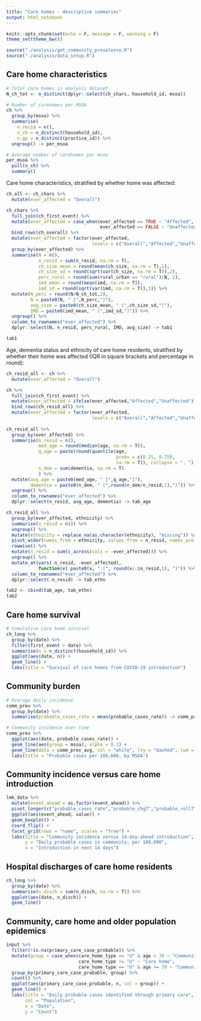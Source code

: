 ```yaml
---
title: "Care homes - descriptive summaries"
output: html_notebook
---
```


```r

knitr::opts_chunk$set(echo = F, message = F, warning = F)
theme_set(theme_bw())

source("./analysis/get_community_prevalence.R")
source("./analysis/data_setup.R")

```

## Care home characteristics

```r

# Total care homes in analysis dataset
N_ch_tot <- n_distinct(dplyr::select(ch_chars, household_id, msoa))

# Number of carehomes per MSOA
ch %>% 
  group_by(msoa) %>% 
  summarise(
    n_resid = n(),
    n_ch = n_distinct(household_id),
    n_gp = n_distinct(practice_id)) %>%
  ungroup() -> per_msoa

# Average number of carehomes per msoa
per_msoa %>%
  pull(n_ch) %>%
  summary()
```


Care home characteristics, stratified by whether home was affected:

```r

ch_all <- ch_chars %>%
  mutate(ever_affected = "Overall")

ch_chars %>%
  full_join(ch_first_event) %>%
  mutate(ever_affected = case_when(ever_affected == TRUE ~ "Affected",
                                   ever_affected == FALSE ~ "Unaffected")) %>%
  bind_rows(ch_overall) %>% 
  mutate(ever_affected = factor(ever_affected, 
                                levels = c("Overall","Affected","Unaffected"))) %>%
  group_by(ever_affected) %>%
  summarise(N = n(),
            n_resid = sum(n_resid, na.rm = T),
            ch_size_mean = round(mean(ch_size, na.rm = T),1),
            ch_size_sd = round(sqrt(var(ch_size, na.rm = T)),2),
            perc_rural = round(sum(rural_urban == "rural")/N, 2),
            imd_mean = round(mean(imd, na.rm = T)),
            imd_sd = round(sqrt(var(imd, na.rm = T)),1)) %>%
  mutate(N_perc = round(N/N_ch_tot,2),
         N = paste0(N, " (",N_perc,")"),
         avg_size = paste0(ch_size_mean, " (",ch_size_sd,")"),
         IMD = paste0(imd_mean, " (",imd_sd,")")) %>%
  ungroup() %>%
  column_to_rownames("ever_affected") %>%
  dplyr::select(N, n_resid, perc_rural, IMD, avg_size) -> tab1

tab1

```


Age, dementia status and ethnicity of care home residents, stratified by whether their home was affected (IQR in square brackets and percentage in round):

```r

ch_resid_all <- ch %>%
  mutate(ever_affected = "Overall")

ch %>%
  full_join(ch_first_event) %>%
  mutate(ever_affected = ifelse(ever_affected,"Affected","Unaffected")) %>%
  bind_rows(ch_resid_all) %>% 
  mutate(ever_affected = factor(ever_affected, 
                                levels = c("Overall","Affected","Unaffected"))) -> ch_resid_all
  
ch_resid_all %>%
  group_by(ever_affected) %>%
  summarise(n_resid = n(),
            med_age = round(median(age, na.rm = T)),
            q_age = paste(round(quantile(age, 
                                         probs = c(0.25, 0.75), 
                                         na.rm = T)), collapse = ", "),
            n_dem = sum(dementia, na.rm = T)
            ) %>% 
  mutate(avg_age = paste0(med_age, " [",q_age,"]"),
         dementia = paste0(n_dem, " (",round(n_dem/n_resid,1),")")) %>%
  ungroup() %>%
  column_to_rownames("ever_affected") %>%
  dplyr::select(n_resid, avg_age, dementia) -> tab_age

ch_resid_all %>%
  group_by(ever_affected, ethnicity) %>%
  summarise(n_resid = n()) %>%
  ungroup() %>%
  mutate(ethnicity = replace_na(as.character(ethnicity), "missing")) %>%
  pivot_wider(names_from = ethnicity, values_from = n_resid, names_prefix = "ethn.") %>%
  rowwise() %>%
  mutate(n_resid = sum(c_across(cols = -ever_affected))) %>% 
  ungroup() %>%
  mutate_at(vars(-n_resid, -ever_affected), 
            function(x) paste0(x, " (", round(x/.$n_resid,1), ")")) %>%
  column_to_rownames("ever_affected") %>%
  dplyr::select(-n_resid) -> tab_ethn

tab2 <- cbind(tab_age, tab_ethn)
tab2

```


## Care home survival

```r

# Cumulative care home survival
ch_long %>%
  group_by(date) %>%
  filter(first_event > date) %>%
  summarise(n = n_distinct(household_id)) %>%
  ggplot(aes(date, n)) +
  geom_line() +
  labs(title = "Survival of care homes from COVID-19 introduction")

```

## Community burden

```r
# Average daily incidence
comm_prev %>%
  group_by(date) %>%
  summarise(probable_cases_rate = mean(probable_cases_rate)) -> comm_prev_avg

# Community incidence over time
comm_prev %>%
  ggplot(aes(date, probable_cases_rate)) +
  geom_line(aes(group = msoa), alpha = 0.1) +
  geom_line(data = comm_prev_avg, col = "white", lty = "dashed", lwd = 1.5) + 
  labs(title = "Probable cases per 100,000, by MSOA")

```


## Community incidence versus care home introduction

```r

lmk_data %>%
  mutate(event_ahead = as.factor(event_ahead)) %>%
  pivot_longer(c("probable_cases_rate","probable_chg7","probable_roll7")) %>%
  ggplot(aes(event_ahead, value)) +
  geom_boxplot() +
  coord_flip() +
  facet_grid(rows = "name", scales = "free") +
  labs(title = "Community incidence versus 14-day-ahead introduction",
       y = "Daily probable cases in community, per 100,000",
       x = "Introduction in next 14 days")

```


## Hospital discharges of care home residents

```r

ch_long %>%
  group_by(date) %>%
  summarise(n_disch = sum(n_disch, na.rm = T)) %>%
  ggplot(aes(date, n_disch)) +
  geom_line()

```


## Community, care home and older population epidemics

```r

input %>%
  filter(!is.na(primary_care_case_probable)) %>%
  mutate(group = case_when(care_home_type == "U" & age < 70 ~ "Community",
                           care_home_type != "U" ~ "Care home",
                           care_home_type == "U" & age >= 70 ~ "Community, aged 70+")) %>%
  group_by(primary_care_case_probable, group) %>%
  count() %>% 
  ggplot(aes(primary_care_case_probable, n, col = group)) +
  geom_line() +
  labs(title = "Daily probable cases identified through primary care",
       col = "Population",
       x = "Date",
       y = "Count")

```
